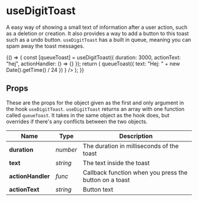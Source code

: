
<Meta title="Others/useDigitToast" />

# useDigitToast

A easy way of showing a small text of information after a user action, such as a deletion or creation. It also provides a way to add a button to this toast such as a undo button. `useDigitToast` has a built in queue, meaning you can spam away the toast messages.

<Canvas>
    <Story name="Standard">
        {() => {
            const [queueToast] = useDigitToast({
                duration: 3000,
                actionText: "hej",
                actionHandler: () => {}
            });
            return (
                <DigitButton
                    text="Queue toast"
                    raised
                    primary
                    onClick={() =>
                        queueToast({
                            text: "Hej: " + new Date().getTime() / 24
                        })
                    }
                />
            );
        }}
    </Story>
</Canvas>

## Props

These are the props for the object given as the first and only argument in the hook `useDigitToast`. `useDigitToast` returns an array with one function called `queueToast`. It takes in the same object as the hook does, but overrides if there's any conflicts between the two objects.

| **Name**          | **Type** | **Description**                                        |
| ----------------- | -------- | ------------------------------------------------------ |
| **duration**      | _number_ | The duration in milliseconds of the toast              |
| **text**          | _string_ | The text inside the toast                              |
| **actionHandler** | _func_   | Callback function when you press the button on a toast |
| **actionText**    | _string_ | Button text                                            |
